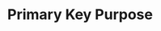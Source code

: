 ---
id: "db_mq_002"
questionType: "MULTIPLE_CHOICE"
title: "Primary Key Purpose"
description: "What is the purpose of a primary key in a database table?"
difficulty: "EASY"
category: "Database"
options:
  - "To store duplicate values"
  - "To uniquely identify each record"
  - "To sort the table"
  - "To link tables together"
correctAnswer: 1
---